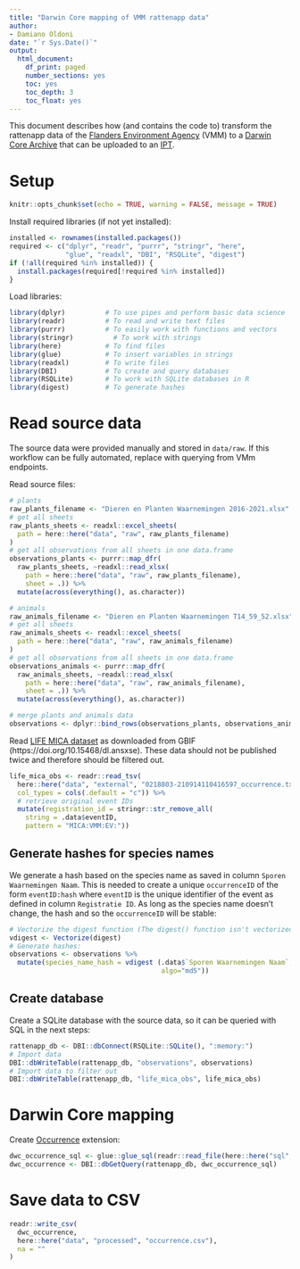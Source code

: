 ```yaml
---
title: "Darwin Core mapping of VMM rattenapp data"
author:
- Damiano Oldoni
date: "`r Sys.Date()`"
output:
  html_document:
    df_print: paged
    number_sections: yes
    toc: yes
    toc_depth: 3
    toc_float: yes
---
```


This document describes how (and contains the code to) transform the rattenapp data of the [Flanders Environment Agency](https://en.vmm.be/) (VMM) to a [Darwin Core Archive](https://ipt.gbif.org/manual/en/ipt/2.5/dwca-guide) that can be uploaded to an [IPT](https://ipt.gbif.org/manual/en/ipt/2.5/).

# Setup 

```r
knitr::opts_chunk$set(echo = TRUE, warning = FALSE, message = TRUE)
```

Install required libraries (if not yet installed):

```r
installed <- rownames(installed.packages())
required <- c("dplyr", "readr", "purrr", "stringr", "here",
              "glue", "readxl", "DBI", "RSQLite", "digest")
if (!all(required %in% installed)) {
  install.packages(required[!required %in% installed])
}
```

Load libraries:

```r
library(dplyr)          # To use pipes and perform basic data science
library(readr)          # To read and write text files
library(purrr)          # To easily work with functions and vectors
library(stringr)          # To work with strings
library(here)           # To find files
library(glue)           # To insert variables in strings
library(readxl)         # To write files
library(DBI)            # To create and query databases
library(RSQLite)        # To work with SQLite databases in R
library(digest)         # To generate hashes
```

# Read source data

The source data were provided manually and stored in `data/raw`. If this workflow can be fully automated, replace with querying from VMm endpoints.

Read source files:

```r
# plants
raw_plants_filename <- "Dieren en Planten Waarnemingen 2016-2021.xlsx"
# get all sheets
raw_plants_sheets <- readxl::excel_sheets(
  path = here::here("data", "raw", raw_plants_filename)
)
# get all observations from all sheets in one data.frame
observations_plants <- purrr::map_dfr(
  raw_plants_sheets, ~readxl::read_xlsx(
    path = here::here("data", "raw", raw_plants_filename),
    sheet = .)) %>% 
  mutate(across(everything(), as.character))

# animals
raw_animals_filename <- "Dieren en Planten Waarnemingen T14_59_52.xlsx"
# get all sheets
raw_animals_sheets <- readxl::excel_sheets(
  path = here::here("data", "raw", raw_animals_filename)
)
# get all observations from all sheets in one data.frame
observations_animals <- purrr::map_dfr(
  raw_animals_sheets, ~readxl::read_xlsx(
    path = here::here("data", "raw", raw_animals_filename),
    sheet = .)) %>% 
  mutate(across(everything(), as.character))

# merge plants and animals data
observations <- dplyr::bind_rows(observations_plants, observations_animals)
```

Read [LIFE MICA dataset](https://www.gbif.org/dataset/3634aee3-41d5-4aa2-8cb5-875859f62a3a) as downloaded from GBIF (https://doi.org/10.15468/dl.ansxse). These data should not be published twice and therefore should be filtered out.

```r
life_mica_obs <- readr::read_tsv(
  here::here("data", "external", "0218803-210914110416597_occurrence.txt"),
  col_types = cols(.default = "c")) %>%
  # retrieve original event IDs
  mutate(registration_id = stringr::str_remove_all(
    string = .data$eventID, 
    pattern = "MICA:VMM:EV:"))
```

## Generate hashes for species names

We generate a hash based on the species name as saved in column `Sporen Waarnemingen Naam`. This is needed to create a unique `occurrenceID` of the form `eventID:hash` where `eventID` is the unique identifier of the event as defined in column `Registratie ID`. As long as the species name doesn't change, the hash and so the `occurrenceID` will be stable:

```r
# Vectorize the digest function (The digest() function isn't vectorized. So if you pass in a vector, you get one value for the whole vector rather than a digest for each element of the vector):
vdigest <- Vectorize(digest)
# Generate hashes:
observations <- observations %>% 
  mutate(species_name_hash = vdigest (.data$`Sporen Waarnemingen Naam`,
                                      algo="md5"))
```

## Create database

Create a SQLite database with the source data, so it can be queried with SQL in the next steps:

```r
rattenapp_db <- DBI::dbConnect(RSQLite::SQLite(), ":memory:")
# Import data
DBI::dbWriteTable(rattenapp_db, "observations", observations)
# Import data to filter out
DBI::dbWriteTable(rattenapp_db, "life_mica_obs", life_mica_obs)
```

# Darwin Core mapping

Create [Occurrence](https://rs.gbif.org/core/dwc_occurrence_2022-02-02.xml) extension:

```r
dwc_occurrence_sql <- glue::glue_sql(readr::read_file(here::here("sql", "dwc_occurrence.sql")), .con = rattenapp_db)
dwc_occurrence <- DBI::dbGetQuery(rattenapp_db, dwc_occurrence_sql)
```

# Save data to CSV

```r
readr::write_csv(
  dwc_occurrence,
  here::here("data", "processed", "occurrence.csv"),
  na = ""
)
```
